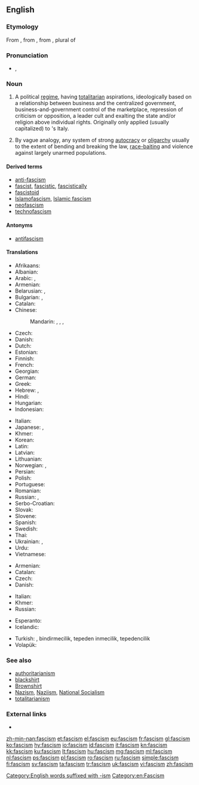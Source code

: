 ==English==

===Etymology===
From {{etyl|it|en}} {{term|fascismo|lang=it}}, from {{term|fascio||bundle, [[fasces]]|lang=it}}, from {{etyl|la|en}} {{term|fasces|lang=la}}, plural of {{term|fascis|lang=la}}

===Pronunciation===
* {{enPR|făsh'ĭz(ə)m}}, {{IPA|/ˈfæʃɪz(ə)m/|lang=en}}

===Noun===
{{en-noun|-|s}}

# {{context|historical|lang=en}} A political [[regime]], having [[totalitarian]] aspirations, ideologically based on a relationship between business and the centralized government, business-and-government control of the marketplace, repression of criticism or opposition, a leader cult and exalting the state and/or religion above individual rights. Originally only applied (usually capitalized) to {{w|Benito Mussolini}}'s Italy.
# By vague analogy, any system of strong [[autocracy]] or [[oligarchy]] usually to the extent of bending and breaking the law, [[race-baiting]] and violence against largely unarmed populations.

====Derived terms====
* [[anti-fascism]]
* [[fascist]], [[fascistic]], [[fascistically]]
* [[fascistoid]]
* [[Islamofascism]], [[Islamic fascism]]
* [[neofascism]]
* [[technofascism]]

====Antonyms====
* [[antifascism]]

====Translations====
{{trans-top|extreme totalitarian political regime}}
* Afrikaans: {{t|af|fascisme}}
* Albanian: {{t|sq|fashizmi}}
* Arabic: {{t|ar|فاشية|f|tr=fāshiyya}}, {{t|ar|نازية|f|tr=nāzíyya}}
* Armenian: {{t+|hy|ֆաշիզմ|tr=fašizm}}
* Belarusian: {{t|be|фашызм|m|tr=fašýzm}}, {{t|be|нацызм|m|tr=nacýzm}}
* Bulgarian: {{t|bg|фашизъм|m|tr=fašizăm}}, {{t|bg|нацизъм|m|tr=nacizăm}}
* Catalan: {{t|ca|feixisme|m}}
* Chinese:
*: Mandarin: {{t|cmn|法西斯主義|sc=Hani}}, {{t+|cmn|法西斯主义|tr=fǎxīsī-zhǔyì|sc=Hani}}, {{t|cmn|納粹主義|sc=Hani}}, {{t+|cmn|纳粹主义|tr=nàcuì-zhǔyì|sc=Hani}}
* Czech: {{t+|cs|fašismus|m}}
* Danish: {{t|da|fascisme|c}}
* Dutch: {{t+|nl|fascisme|n}}
* Estonian: {{t+|et|fašism}}
* Finnish: {{t+|fi|fasismi}}
* French: {{t+|fr|fascisme|m}}
* Georgian: {{t-needed|ka}}
* German: {{t+|de|Faschismus|m}}
* Greek: {{t+|el|φασισμός|m|tr=fasismós}}
* Hebrew: {{t+|he|פשיזם}}, {{t|he|נאציזם}}
* Hindi: {{t|hi|फ़ासीवाद|tr=fāsīvād}}
* Hungarian: {{t+|hu|fasizmus}}
* Indonesian: {{t+|id|fasisme}}
{{trans-mid}}
* Italian: {{t+|it|fascismo|m}}
* Japanese: {{t|ja|ファシズム|tr=fashizumu}}, {{t|ja|ナチズム|tr=nachizumu}}
* Khmer: {{t|km|កលាបនិយម|sc=Khmr|tr=ka’laap ni’yum}}
* Korean: {{t+|ko|파시즘|sc=Hang}}
* Latin: {{t|la|fascismus}}
* Latvian: {{t|lv|fašisms|m}}
* Lithuanian: {{t+|lt|fašizmas|m}}
* Norwegian: {{t|no|fasisme|m}}, {{t|no|fascisme|m}}
* Persian: {{t+|fa|فاشیسم|tr=fâšisam}}
* Polish: {{t+|pl|faszyzm|m}}
* Portuguese: {{t+|pt|fascismo|m}}
* Romanian: {{t+|ro|fascism|m}}
* Russian: {{t+|ru|фашизм|f|tr=fašízm}}, {{t+|ru|нацизм|m|tr=nacízm}}
* Serbo-Croatian: {{t+|sh|fašizam|m}}
* Slovak: {{t|sk|fašizmus|m}}
* Slovene: {{t+|sl|fašizem|m}}
* Spanish: {{t+|es|fascismo|m}}
* Swedish: {{t+|sv|fascism|c}}
* Thai: {{t|th|ฟาสซิสต์|tr=fās̄sis̄t̒}}
* Ukrainian: {{t+|uk|фашизм|m|tr=fašýzm}}, {{t+|uk|нацизм|m|tr=nacýzm}}
* Urdu: {{t|ur|فاسیواد|m|tr=fāsīvād|sc=ur-Arab}}
* Vietnamese: {{t|vi|chủ nghĩa phát xít}}
{{trans-bottom}}

{{trans-top|system of strong autocracy or oligarchy}}
* Armenian: {{t+|hy|ֆաշիզմ|tr=fašizm}}
* Catalan: {{t|ca|feixisme|m}}
* Czech: {{t+|cs|fašismus|m}}
* Danish: {{t|da|fascisme|c}}
{{trans-mid}}
* Italian: {{t+|it|fascismo|m}}
* Khmer: {{t|km|កលាបនិយម|sc=Khmr|tr=ka’laap ni’yum}}
* Russian: {{t+|ru|фашизм|f|tr=fašízm}}
{{trans-bottom}}

{{checktrans-top}}
* Esperanto: {{t-check|eo|faŝismo}}
* Icelandic: {{t-check|is|fasismi|m}}
{{trans-mid}}
* Turkish: {{t-check|tr|faşism}}, bindirmecilik, tepeden inmecilik, tepedencilik
* Volapük: {{t+check|vo|faszid}}
{{trans-bottom}}

===See also===
<!-- which of these should really be capitalised? -->
* [[authoritarianism]]
* [[blackshirt]]
* [[Brownshirt]]
* [[Nazism]], [[Naziism]], [[National Socialism]]
* [[totalitarianism]]

===External links===
* {{pedia}}

[[Category:English words suffixed with -ism]]
[[Category:en:Fascism]]

[[zh-min-nan:fascism]]
[[et:fascism]]
[[el:fascism]]
[[eu:fascism]]
[[fr:fascism]]
[[gl:fascism]]
[[ko:fascism]]
[[hy:fascism]]
[[io:fascism]]
[[id:fascism]]
[[it:fascism]]
[[kn:fascism]]
[[kk:fascism]]
[[ku:fascism]]
[[lt:fascism]]
[[hu:fascism]]
[[mg:fascism]]
[[ml:fascism]]
[[nl:fascism]]
[[ps:fascism]]
[[pl:fascism]]
[[ro:fascism]]
[[ru:fascism]]
[[simple:fascism]]
[[fi:fascism]]
[[sv:fascism]]
[[ta:fascism]]
[[tr:fascism]]
[[uk:fascism]]
[[vi:fascism]]
[[zh:fascism]]